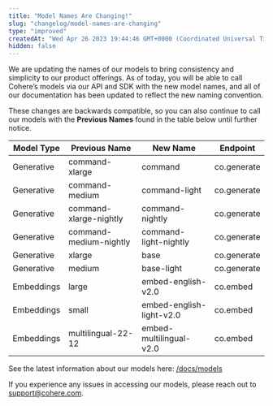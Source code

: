```yaml
---
title: "Model Names Are Changing!"
slug: "changelog/model-names-are-changing"
type: "improved"
createdAt: "Wed Apr 26 2023 19:44:46 GMT+0000 (Coordinated Universal Time)"
hidden: false
---
```


We are updating the names of our models to bring consistency and simplicity to our product offerings. As of today, you will be able to call Cohere’s models via our API and SDK with the new model names, and all of our documentation has been updated to reflect the new naming convention.

These changes are backwards compatible, so you can also continue to call our models with the **Previous Names** found in the table below until further notice.

| Model Type | Previous Name          | New Name                 | Endpoint    |
| ---------- | ---------------------- | ------------------------ | ----------- |
| Generative | command-xlarge         | command                  | co.generate |
| Generative | command-medium         | command-light            | co.generate |
| Generative | command-xlarge-nightly | command-nightly          | co.generate |
| Generative | command-medium-nightly | command-light-nightly    | co.generate |
| Generative | xlarge                 | base                     | co.generate |
| Generative | medium                 | base-light               | co.generate |
| Embeddings | large                  | embed-english-v2.0       | co.embed    |
| Embeddings | small                  | embed-english-light-v2.0 | co.embed    |
| Embeddings | multilingual-22-12     | embed-multilingual-v2.0  | co.embed    |

See the latest information about our models here: [/docs/models](/docs/models)

If you experience any issues in accessing our models, please reach out to support@cohere.com.
